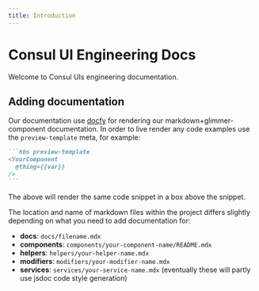 ```yaml
---
title: Introduction
---
```

# Consul UI Engineering Docs

Welcome to Consul UIs engineering documentation.

## Adding documentation

Our documentation use [docfy](https://docfy.dev/docs) for rendering our markdown+glimmer-component documentation. In order to live render any code examples use the `preview-template` meta, for example:

~~~md
```hbs preview-template
<YourComponent
  @thing={{var}}
/>
```
~~~

The above will render the same code snippet in a box above the snippet.

The location and name of markdown files within the project differs slightly depending on what you need to add documentation for:

- **docs**: `docs/filename.mdx`
- **components**: `components/your-component-name/README.mdx`
- **helpers**: `helpers/your-helper-name.mdx`
- **modifiers**: `modifiers/your-modifier-name.mdx`
- **services**: `services/your-service-name.mdx` (eventually these will partly use jsdoc code style generation)

